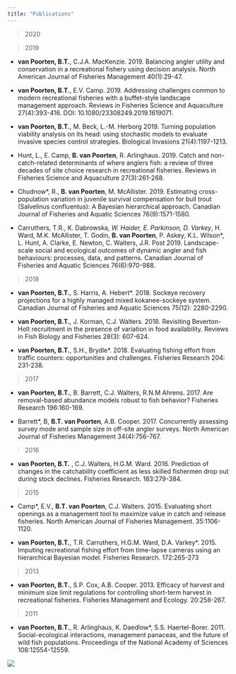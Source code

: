 ```yaml
---
title: "Publications"
---
```



> 2020



> 2019

- **van Poorten, B.T.**, C.J.A. MacKenzie. 2019. Balancing angler utility and conservation in a recreational fishery using decision analysis. North American Journal of Fisheries Management 40(1):29-47.

- **van Poorten, B.T.**, E.V. Camp. 2019. Addressing challenges common to modern recreational fisheries with a buffet-style landscape management approach. Reviews in Fisheries Science and Aquaculture 27(4):393-416. DOI: 10.1080/23308249.2019.1619071.

- **van Poorten, B.T.**, M. Beck, L.-M. Herborg 2019. Turning population viability analysis on its head: using stochastic models to evaluate invasive species control strategies. Biological Invasions 21(4):1197-1213.

- Hunt, L., E. Camp, **B. van Poorten**, R. Arlinghaus. 2019. Catch and non-catch-related determinants of where anglers fish: a review of three decades of site choice research in recreational fisheries. Reviews in Fisheries Science and Aquaculture 27(3):261-268.

- Chudnow*, R., **B. van Poorten**, M. McAllister. 2019. Estimating cross-population variation in juvenile survival compensation for bull trout (Salvelinus confluentus): A Bayesian hierarchical approach. Canadian Journal of Fisheries and Aquatic Sciences 76(9):1571-1580.

- Carruthers, T.R., K. Dabrowska*, W. Haider, E. Parkinson, D. Varkey*, H. Ward, M.K. McAllister, T. Godin, **B. van Poorten**, P. Askey, K.L. Wilson*, L. Hunt, A. Clarke, E. Newton, C. Walters, J.R. Post 2019. Landscape-scale social and ecological outcomes of dynamic angler and fish behaviours: processes, data, and patterns. Canadian Journal of Fisheries and Aquatic Sciences 76(6):970-988.


> 2018

- **van Poorten, B.T.**, S. Harris, A. Hebert*. 2018. Sockeye recovery projections for a highly managed mixed kokanee-sockeye system. Canadian Journal of Fisheries and Aquatic Sciences 75(12): 2280-2290.

- **van Poorten, B.T.**, J. Korman, C.J. Walters. 2018. Revisiting Beverton-Holt recruitment in the presence of variation in food availability. Reviews in Fish Biology and Fisheries 28(3): 607-624.

- **van Poorten, B.T.**, S.H., Brydle*. 2018. Evaluating fishing effort from traffic counters: opportunities and challenges. Fisheries Research 204: 231-238.

> 2017

- **van Poorten, B.T.**, B. Barrett, C.J. Walters, R.N.M Ahrens. 2017. Are removal-based abundance models robust to fish behavior? Fisheries Research 196:160-169.

- Barrett*, B, **B.T. van Poorten**, A.B. Cooper. 2017. Concurrently assessing survey mode and sample size in off-site angler surveys. North American Journal of Fisheries Management 34(4):756-767.

> 2016

- **van Poorten, B.T.** , C.J. Walters, H.G.M. Ward. 2016. Prediction of changes in the catchability coefficient as less skilled fishermen drop out during stock declines. Fisheries Research. 183:279-384.

> 2015

- Camp*, E.V., **B.T. van Poorten**, C.J. Walters. 2015. Evaluating short openings as a management tool to maximize value in catch and release fisheries. North American Journal of Fisheries Management. 35:1106-1120.

- **van Poorten, B.T.**, T.R. Carruthers, H.G.M. Ward, D.A. Varkey*. 2015. Imputing recreational fishing effort from time-lapse cameras using an hierarchical Bayesian model. Fisheries Research. 172:265-273

>2013

- **van Poorten, B.T.**, S.P. Cox, A.B. Cooper. 2013. Efficacy of harvest and minimum size limit regulations for controlling short-term harvest in recreational fisheries. Fisheries Management and Ecology. 20:258-267.

> 2011

- **van Poorten, B.T.**, R. Arlinghaus, K. Daedlow*, S.S. Haertel-Borer. 2011. Social-ecological interactions, management panaceas, and the future of wild fish populations. Proceedings of the National Academy of Sciences 108:12554-12559.


![](https://lh3.googleusercontent.com/GtY1mhRDgiyKG-Qot6t9fcgCEiBxTlpz7HmrLGtGNIBwNNu32bpHlt8j9A95cltJ0Pc5KCrX6v3x6aJq_BgXEzEbbn1tcFUqx1Lme0Qo_dG9sc5OmDtSSv7mvOgER_dXEZ-GiqnfdygZLeXlOrHnoux-j_yZfnZsn8i1avrAYHYy-Xc0IDppNJ8Zysqr0JCHWqvWZkEn_Ne5Z18Xtuql8qYQDz_BiSxpX5_3Ext6e0bSaICHfwyBqrW8lYAeK2caIDCj3AnMm0rbze4lPPVro6B-AePSrJxdrZMLodAT87Ds-NBtsTY2jeKhhDw115INp7K5TCKlDAcUaIfTZMXvWw-IovYuyq-qOe1SqA8PFC5yhHqXJFraVwKX69L-JpynUgu640Ls6I1OZCFxhk72plsTZ-97CFL6wU_zk5UgxKBk59Wv58dpjvmQ4PK5NSOBJZD2g0Fm0XvevEK9DmUUNH3XfyRWWJD86hwB11CDATyedrS_9ERUyCwD9TZWFP2_zQXKOOaVWZH4UpxKJ-KudItvbUG9-K-c97oy1QUiRkwmOkaB2weYuow6UjGmv2PKEz-3Lt68kpXJcc4eVp6vzWmgeLXiuG6q2Lkt1pCl1E2ln0NF446rsn8EwGqUaco55HmC0GzszTnQulnEdXnH7LetfoHRgOM_ZD73uRmcULFn8maJgqtIBbBp4zsM-X0CgczVTwGdVEoJDm4zIDGX2Q=w1918-h960-no?authuser=1)
